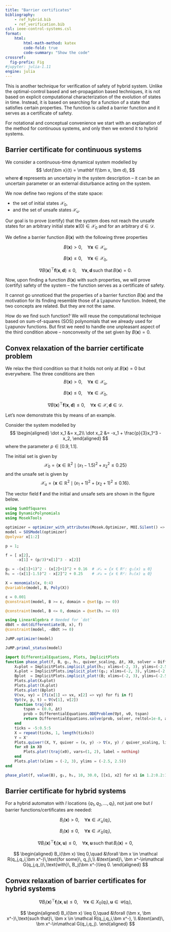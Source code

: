 ```yaml
---
title: "Barrier certificates"
bibliography: 
    - ref_hybrid.bib
    - ref_verification.bib
csl: ieee-control-systems.csl
format:
    html:
        html-math-method: katex
        code-fold: true
        code-summary: "Show the code"
crossref:
  fig-prefix: Fig 
#jupyter: julia-1.11
engine: julia        
---
```


This is another technique for verification of safety of hybrid system. Unlike the optimal-control based and set-propagation based techniques, it is not based on explicit computational characterization of the evolution of states in time. Instead, it is based on searching for a function of a state that satisfies certain properties. The function is called a barrier function and it serves as a certificate of safety.

For notational and conceptual convenience we start with an explanation of the method for continuous systems, and only then we extend it to hybrid systems.

## Barrier certificate for continuous systems

We consider a continuous-time dynamical system modelled by
$$
\dot{\bm x}(t) = \mathbf f(\bm x, \bm d), 
$$
where $\bm d$ represents an uncertainy in the system description – it can be an uncertain parameter or an external disturbance acting on the system.

We now define two regions of the state space: 

- the set of initial states $\mathcal X_0$, 
- and the set of unsafe states $\mathcal X_\mathrm{u}$. 

Our goal is to prove (certify) that the system does not reach the unsafe states for an arbitrary initial state $\bm x(0)\in \mathcal X_0$ and for an arbitrary $d\in \mathcal D$.

We define a barrier function $B(\bm x)$ with the following three properties

$$B(\bm x) > 0,\quad \forall \bm x \in \mathcal X_\mathrm{u},$$

$$B(\bm x) \leq 0,\quad \forall \bm x \in \mathcal X_0,$$

$$\nabla B(\bm x)^\top \mathbf f(\bm x, \bm d) \leq 0,\quad \forall \bm x, \bm d \, \text{such that} \, B(\bm x) = 0.$$

Now, upon finding a function $B(\bm x)$ with such properties, we will prove (certify) safety of the system – the function serves as a certificate of safety.

:::{.callout-note}
It cannot go unnoticed that the properties of a barrier function $B(\bm x)$ and the motivation for its finding resemble those of a Lyapunov function. Indeed, the two concepts are related. But they are not the same. 
:::

How do we find such function? We will reuse the computational technique based on sum-of-squares (SOS) polynomials that we already used for Lyapunov functions. But first we need to handle one unpleasant aspect of the third condition above – nonconvexity of the set given by $B(\bm x) = 0$.

## Convex relaxation of the barrier certificate problem

We relax the third condition so that it holds not only at $B(\bm x) = 0$ but everywhere. The three conditions are then
$$B(\bm x) > 0,\quad \forall \bm x \in \mathcal X_\mathrm{u},$$

$$B(\bm x) \leq 0,\quad \forall \bm x \in \mathcal X_0,$$

$$\nabla B(\bm x)^\top \mathbf f(\bm x, \bm d) \leq 0,\quad \forall \bm x\in \mathcal X, \bm d \in \mathcal D.$$

Let's now demonstrate this by means of an example.

::: {#exm-line}
Consider the system modelled by
$$
\begin{aligned}
\dot x_1 &= x_2\\
\dot x_2 &= -x_1 + \frac{p}{3}x_1^3 - x_2,
\end{aligned}
$$
where the parameter $p\in [0.9,1.1]$. 

The initial set is given by
$$
\mathcal X_0 = \{ \bm x \in \mathbb R^2 \mid (x_1-1.5)^2 + x_2^2 \leq 0.25 \}
$$
and the unsafe set is given by
$$
\mathcal X_\mathrm{u} = \{ \bm x \in \mathbb R^2 \mid (x_1+1)^2 + (x_2+1)^2 \leq 0.16 \}.
$$

The vector field $\mathbf f$ and the initial and unsafe sets are shown in the figure below.

```julia
using SumOfSquares
using DynamicPolynomials
using MosekTools    

optimizer = optimizer_with_attributes(Mosek.Optimizer, MOI.Silent() => true)
model = SOSModel(optimizer)
@polyvar x[1:2] 

p = 1;

f = [ x[2],
     -x[1] + (p/3)*x[1]^3 - x[2]]

g₁ = -(x[1]+1)^2 - (x[2]+1)^2 + 0.16  # 𝒳ᵤ = {x ∈ R²: g₁(x) ≥ 0}
h₁ = -(x[1]-1.5)^2 - x[2]^2 + 0.25    # 𝒳₀ = {x ∈ R²: h₁(x) ≥ 0}

X = monomials(x, 0:4)
@variable(model, B, Poly(X))

ε = 0.001
@constraint(model, B >= ε, domain = @set(g₁ >= 0))

@constraint(model, B <= 0, domain = @set(h₁ >= 0))

using LinearAlgebra # Needed for `dot`
dBdt = dot(differentiate(B, x), f)
@constraint(model, -dBdt >= 0)

JuMP.optimize!(model)

JuMP.primal_status(model)

import DifferentialEquations, Plots, ImplicitPlots
function phase_plot(f, B, g₁, h₁, quiver_scaling, Δt, X0, solver = DifferentialEquations.Tsit5())
    X₀plot = ImplicitPlots.implicit_plot(h₁; xlims=(-2, 3), ylims=(-2.5, 2.5), resolution = 1000, label="X₀", linecolor=:blue)
    Xᵤplot = ImplicitPlots.implicit_plot!(g₁; xlims=(-2, 3), ylims=(-2.5, 2.5), resolution = 1000, label="Xᵤ", linecolor=:teal)
    Bplot  = ImplicitPlots.implicit_plot!(B; xlims=(-2, 3), ylims=(-2.5, 2.5), resolution = 1000, label="B = 0", linecolor=:red)
    Plots.plot(X₀plot)
    Plots.plot!(Xᵤplot)
    Plots.plot!(Bplot)
    ∇(vx, vy) = [fi(x[1] => vx, x[2] => vy) for fi in f]
    ∇pt(v, p, t) = ∇(v[1], v[2])
    function traj(v0)
        tspan = (0.0, Δt)
        prob = DifferentialEquations.ODEProblem(∇pt, v0, tspan)
        return DifferentialEquations.solve(prob, solver, reltol=1e-8, abstol=1e-8)
    end
    ticks = -5:0.5:5
    X = repeat(ticks, 1, length(ticks))
    Y = X'
    Plots.quiver!(X, Y, quiver = (x, y) -> ∇(x, y) / quiver_scaling, linewidth=0.5)
    for x0 in X0
        Plots.plot!(traj(x0), vars=(1, 2), label = nothing)
    end
    Plots.plot!(xlims = (-2, 3), ylims = (-2.5, 2.5))
end

phase_plot(f, value(B), g₁, h₁, 10, 30.0, [[x1, x2] for x1 in 1.2:0.2:1.7, x2 in -0.35:0.1:0.35])
```
:::

## Barrier certificate for hybrid systems

For a hybrid automaton with $l$ locations $\{q_1,q_2,\ldots,q_l\}$, not just one but $l$ barrier functions/certificates are needed:

$$B_i(\bm x) > 0,\quad \forall \bm x \in \mathcal X_\mathrm{u}(q_i),$$

$$B_i(\bm x) \leq 0,\quad \forall \bm x \in \mathcal X_0(q_i),$$

$$\nabla B_i(\bm x)^\top \mathbf f_i(\bm x, \bm u) \leq 0,\quad \forall \bm x, \bm u \, \text{such that} \, B_i(\bm x) = 0,$$

$$
\begin{aligned}
B_i(\bm x) \leq 0,\quad &\forall \bm x \in \mathcal R(q_j,q_i,\bm x^-)\,\text{for some}\, q_j\,\\
&\text{and}\, \bm x^-\in\mathcal G(q_j,q_i)\,\text{with}\, B_j(\bm x^-)\leq 0.
\end{aligned}
$$

## Convex relaxation of barrier certificates for hybrid systems

$$\nabla B_i(\bm x)^\top \mathbf f_i(\bm x, \bm u) \leq 0,\quad \forall \bm x\in X_0(q_i), \bm u\in\mathcal U(q_i),$$

$$
\begin{aligned}
B_i(\bm x) \leq 0,\quad &\forall (\bm x, \bm x^-)\,\text{such that}\, \bm x \in \mathcal R(q_j,q_i,\bm x^-), \\
&\text{and}\, \bm x^-\in\mathcal G(q_i,q_j).
\end{aligned}
$$